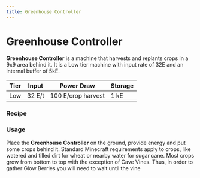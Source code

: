 ```yaml
---
title: Greenhouse Controller
---
```


<ItemImage file="greenhouse_controller" alt="Greenhouse Controller" size="200" />

# Greenhouse Controller

**Greenhouse Controller** is a machine that harvests and replants crops in a 9x9 area behind it. It is a Low tier machine with input rate of 32E and an internal buffer of 5kE.

| Tier | Input   | Power Draw           | Storage |
|------|---------|----------------------|---------|
| Low  | 32 E/t  | 100 E/crop harvest   | 1 kE    |

### Recipe

<CraftingTable recipe=" input techreborn:refined_iron_ingot techreborn:advanced_circuit techreborn:refined_iron_ingot input minecraft:iron_hoe techreborn:diamond_saw_blade minecraft:iron_hoe input techreborn:advanced_circuit techreborn:advanced_machine_frame techreborn:advanced_circuit output techreborn:greenhouse_controller "/>

### Usage

Place the **Greenhouse Controller** on the ground, provide energy and put some crops behind it. Standard Minecraft requirements apply to crops, like watered and tilled dirt for wheat or nearby water for sugar cane. Most crops grow from bottom to top with the exception of Cave Vines. Thus, in order to gather Glow Berries you will need to wait until the vine

